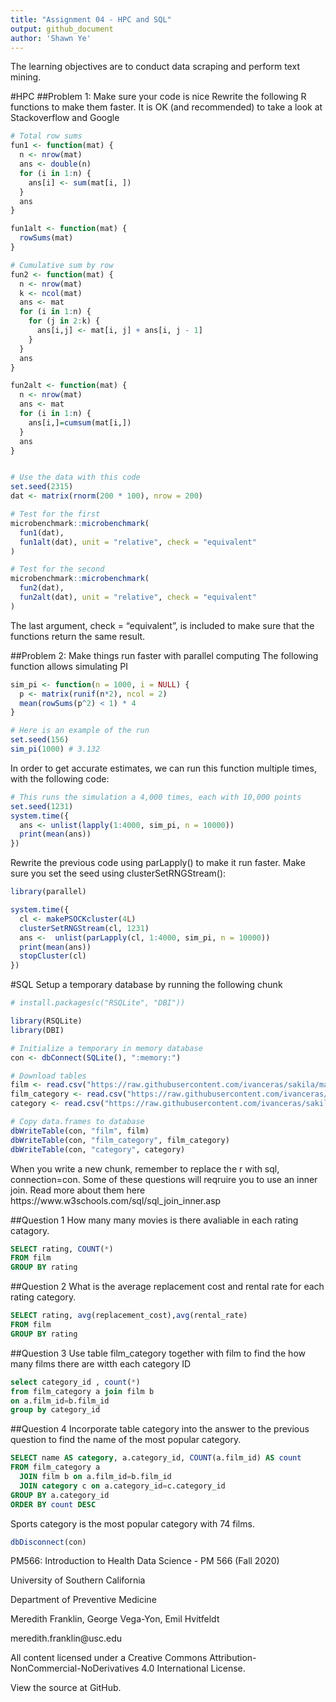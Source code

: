 ```yaml
---
title: "Assignment 04 - HPC and SQL"
output: github_document
author: 'Shawn Ye'
---
```


The learning objectives are to conduct data scraping and perform text mining.

#HPC
##Problem 1: Make sure your code is nice
Rewrite the following R functions to make them faster. It is OK (and recommended) to take a look at Stackoverflow and Google

```r
# Total row sums
fun1 <- function(mat) {
  n <- nrow(mat)
  ans <- double(n) 
  for (i in 1:n) {
    ans[i] <- sum(mat[i, ])
  }
  ans
}

fun1alt <- function(mat) {
  rowSums(mat)
}

# Cumulative sum by row
fun2 <- function(mat) {
  n <- nrow(mat)
  k <- ncol(mat)
  ans <- mat
  for (i in 1:n) {
    for (j in 2:k) {
      ans[i,j] <- mat[i, j] + ans[i, j - 1]
    }
  }
  ans
}

fun2alt <- function(mat) {
  n <- nrow(mat)
  ans <- mat
  for (i in 1:n) {
    ans[i,]=cumsum(mat[i,])
  }
  ans
}


# Use the data with this code
set.seed(2315)
dat <- matrix(rnorm(200 * 100), nrow = 200)

# Test for the first
microbenchmark::microbenchmark(
  fun1(dat),
  fun1alt(dat), unit = "relative", check = "equivalent"
)

# Test for the second
microbenchmark::microbenchmark(
  fun2(dat),
  fun2alt(dat), unit = "relative", check = "equivalent"
)
```


The last argument, check = “equivalent”, is included to make sure that the functions return the same result.

##Problem 2: Make things run faster with parallel computing
The following function allows simulating PI
```r
sim_pi <- function(n = 1000, i = NULL) {
  p <- matrix(runif(n*2), ncol = 2)
  mean(rowSums(p^2) < 1) * 4
}

# Here is an example of the run
set.seed(156)
sim_pi(1000) # 3.132
```


In order to get accurate estimates, we can run this function multiple times, with the following code:
```r
# This runs the simulation a 4,000 times, each with 10,000 points
set.seed(1231)
system.time({
  ans <- unlist(lapply(1:4000, sim_pi, n = 10000))
  print(mean(ans))
})
```

Rewrite the previous code using parLapply() to make it run faster. Make sure you set the seed using clusterSetRNGStream():
```r
library(parallel)

system.time({
  cl <- makePSOCKcluster(4L)
  clusterSetRNGStream(cl, 1231)
  ans <-  unlist(parLapply(cl, 1:4000, sim_pi, n = 10000))
  print(mean(ans))
  stopCluster(cl)
})

```

#SQL
Setup a temporary database by running the following chunk
```r

# install.packages(c("RSQLite", "DBI"))

library(RSQLite)
library(DBI)

# Initialize a temporary in memory database
con <- dbConnect(SQLite(), ":memory:")

# Download tables
film <- read.csv("https://raw.githubusercontent.com/ivanceras/sakila/master/csv-sakila-db/film.csv")
film_category <- read.csv("https://raw.githubusercontent.com/ivanceras/sakila/master/csv-sakila-db/film_category.csv")
category <- read.csv("https://raw.githubusercontent.com/ivanceras/sakila/master/csv-sakila-db/category.csv")

# Copy data.frames to database
dbWriteTable(con, "film", film)
dbWriteTable(con, "film_category", film_category)
dbWriteTable(con, "category", category)
```

When you write a new chunk, remember to replace the r with sql, connection=con. Some of these questions will reqruire you to use an inner join. Read more about them here https://www.w3schools.com/sql/sql_join_inner.asp

##Question 1
How many many movies is there avaliable in each rating catagory.
```sql
SELECT rating, COUNT(*) 
FROM film
GROUP BY rating
```

##Question 2
What is the average replacement cost and rental rate for each rating category.
```sql
SELECT rating, avg(replacement_cost),avg(rental_rate)
FROM film
GROUP BY rating
```

##Question 3
Use table film_category together with film to find the how many films there are witth each category ID
```sql
select category_id , count(*)
from film_category a join film b
on a.film_id=b.film_id
group by category_id
```

##Question 4
Incorporate table category into the answer to the previous question to find the name of the most popular category.
```sql
SELECT name AS category, a.category_id, COUNT(a.film_id) AS count
FROM film_category a 
  JOIN film b on a.film_id=b.film_id
  JOIN category c on a.category_id=c.category_id 
GROUP BY a.category_id
ORDER BY count DESC
```
Sports category is the most popular category with 74 films.

```r
dbDisconnect(con)
```


PM566: Introduction to Health Data Science - PM 566 (Fall 2020)

University of Southern California

Department of Preventive Medicine

Meredith Franklin, George Vega-Yon, Emil Hvitfeldt

meredith.franklin@usc.edu

All content licensed under a Creative Commons Attribution-NonCommercial-NoDerivatives 4.0 International License.

View the source at GitHub.